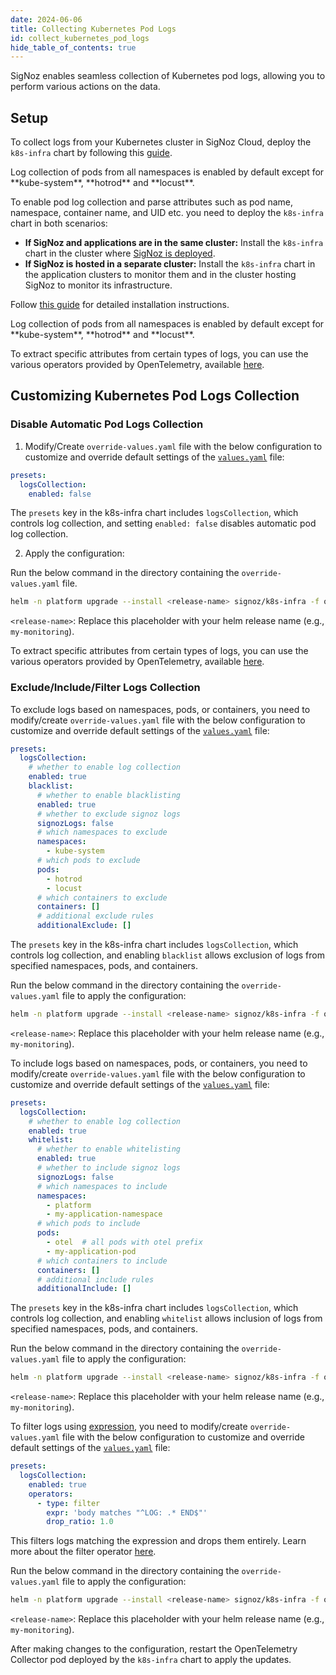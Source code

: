 ```yaml
---
date: 2024-06-06
title: Collecting Kubernetes Pod Logs
id: collect_kubernetes_pod_logs
hide_table_of_contents: true
---
```


SigNoz enables seamless collection of Kubernetes pod logs, allowing you to perform various actions on the data.

## Setup

<Tabs entityName="plans">
<TabItem value="signoz-cloud" label="SigNoz Cloud" default>

To collect logs from your Kubernetes cluster in SigNoz Cloud, deploy the `k8s-infra` chart by following this [guide](https://signoz.io/docs/tutorial/kubernetes-infra-metrics/). 

<Admonition type="note">
Log collection of pods from all namespaces is enabled by default except for **kube-system**, **hotrod** and **locust**.
</Admonition>

</TabItem>

<TabItem value='self-host' label='Self-Host'>

To enable pod log collection and parse attributes such as pod name, namespace, container name, and UID etc. you need to deploy the `k8s-infra` chart in both scenarios:

- **If SigNoz and applications are in the same cluster:** Install the `k8s-infra` chart in the cluster where [SigNoz is deployed](https://signoz.io/docs/install/kubernetes/).
- **If SigNoz is hosted in a separate cluster:** Install the `k8s-infra` chart in the application clusters to monitor them and in the cluster hosting SigNoz to monitor its infrastructure.

Follow [this guide](https://signoz.io/docs/tutorial/kubernetes-infra-metrics/) for detailed installation instructions.

<Admonition type="note">
Log collection of pods from all namespaces is enabled by default except for **kube-system**, **hotrod** and **locust**.
</Admonition>

To extract specific attributes from certain types of logs, you can use the various operators provided by OpenTelemetry, available [here](https://signoz.io/docs/userguide/logs/#operators-for-parsing-and-manipulating-logs).

</TabItem>
</Tabs>

## Customizing Kubernetes Pod Logs Collection

### Disable Automatic Pod Logs Collection

1. Modify/Create `override-values.yaml` file with the below configuration to customize and override default settings 
of the [`values.yaml`](https://github.com/ezeslucky/monitrix.git/charts/blob/main/charts/k8s-infra/values.yaml) file:

```yaml
presets:
  logsCollection:
    enabled: false
```

The `presets` key in the k8s-infra chart includes `logsCollection`, which controls log collection, and setting `enabled: false` disables automatic pod log collection.

2. Apply the configuration:

Run the below command in the directory containing the `override-values.yaml` file.

```bash
helm -n platform upgrade --install <release-name> signoz/k8s-infra -f override-values.yaml
```

`<release-name>`: Replace this placeholder with your helm release name (e.g., `my-monitoring`).

To extract specific attributes from certain types of logs, you can use the various operators provided by OpenTelemetry, available [here](https://signoz.io/docs/userguide/logs/#operators-for-parsing-and-manipulating-logs).

### Exclude/Include/Filter Logs Collection

<Tabs>
<TabItem value="filter-logs" label="Exclude Logs">

To exclude logs based on namespaces, pods, or containers, you need to modify/create `override-values.yaml` file with the below configuration to customize and 
override default settings of the [`values.yaml`](https://github.com/ezeslucky/monitrix.git/charts/blob/main/charts/k8s-infra/values.yaml) file:

```yaml
presets:
  logsCollection:
    # whether to enable log collection
    enabled: true
    blacklist:
      # whether to enable blacklisting
      enabled: true
      # whether to exclude signoz logs
      signozLogs: false
      # which namespaces to exclude
      namespaces:
        - kube-system
      # which pods to exclude
      pods:
        - hotrod
        - locust
      # which containers to exclude
      containers: []
      # additional exclude rules
      additionalExclude: []
```
The `presets` key in the k8s-infra chart includes `logsCollection`, which controls log collection, and enabling `blacklist` allows exclusion of logs from 
specified namespaces, pods, and containers.


Run the below command in the directory containing the `override-values.yaml` file to apply the configuration:

```bash
helm -n platform upgrade --install <release-name> signoz/k8s-infra -f override-values.yaml
```

`<release-name>`: Replace this placeholder with your helm release name (e.g., `my-monitoring`).

</TabItem>

<TabItem value="include-logs" label="Include Logs">

To include logs based on namespaces, pods, or containers, you need to modify/create `override-values.yaml` file with the below configuration to customize and 
override default settings of the [`values.yaml`](https://github.com/ezeslucky/monitrix.git/charts/blob/main/charts/k8s-infra/values.yaml) file:

```yaml
presets:
  logsCollection:
    # whether to enable log collection
    enabled: true
    whitelist:
      # whether to enable whitelisting
      enabled: true
      # whether to include signoz logs
      signozLogs: false
      # which namespaces to include
      namespaces:
        - platform
        - my-application-namespace
      # which pods to include
      pods:
        - otel  # all pods with otel prefix
        - my-application-pod
      # which containers to include
      containers: []
      # additional include rules
      additionalInclude: []
```
The `presets` key in the k8s-infra chart includes `logsCollection`, which controls log collection, and enabling `whitelist` allows inclusion of logs from 
specified namespaces, pods, and containers.

Run the below command in the directory containing the `override-values.yaml` file to apply the configuration:

```bash
helm -n platform upgrade --install <release-name> signoz/k8s-infra -f override-values.yaml
```

`<release-name>`: Replace this placeholder with your helm release name (e.g., `my-monitoring`).

</TabItem>

<TabItem value="filter-operator" label="Filter Operator">

To filter logs using [expression](https://github.com/open-telemetry/opentelemetry-collector-contrib/blob/main/pkg/stanza/docs/types/expression.md), you need to 
modify/create `override-values.yaml` file with the below configuration to customize and override default settings of the [`values.yaml`](https://github.com/ezeslucky/monitrix.git/charts/blob/main/charts/k8s-infra/values.yaml) file:


```yaml
presets:
  logsCollection:
    enabled: true
    operators:
      - type: filter
        expr: 'body matches "^LOG: .* END$"'
        drop_ratio: 1.0
```

This filters logs matching the expression and drops them entirely. Learn more about the filter operator [here](https://github.com/open-telemetry/opentelemetry-collector-contrib/blob/main/pkg/stanza/docs/operators/filter.md).

Run the below command in the directory containing the `override-values.yaml` file to apply the configuration:

```bash
helm -n platform upgrade --install <release-name> signoz/k8s-infra -f override-values.yaml
```

`<release-name>`: Replace this placeholder with your helm release name (e.g., `my-monitoring`).

</TabItem>
</Tabs>

After making changes to the configuration, restart the OpenTelemetry Collector pod deployed by the `k8s-infra` chart to apply the updates.